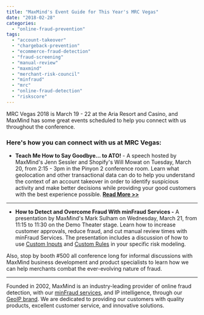 ```yaml
---
title: "MaxMind's Event Guide for This Year's MRC Vegas"
date: "2018-02-28"
categories:
  - "online-fraud-prevention"
tags:
  - "account-takeover"
  - "chargeback-prevention"
  - "ecommerce-fraud-detection"
  - "fraud-screening"
  - "manual-review"
  - "maxmind"
  - "merchant-risk-council"
  - "minfraud"
  - "mrc"
  - "online-fraud-detection"
  - "riskscore"
---
```


MRC Vegas 2018 is March 19 - 22 at the Aria Resort and Casino, and MaxMind has some great events scheduled to help you connect with us throughout the conference.

### **Here's how you can connect with us at MRC Vegas:**

- **Teach Me How to Say Goodbye... to ATO!** - A speech hosted by MaxMind's Jenn Sessler and Shopify's Will Mowat on Tuesday, March 20, from 2:15 - 3pm in the Pinyon 2 conference room. Learn what geolocation and other transactional data can do to help you understand the context of an account takeover in order to identify suspicious activity and make better decisions while providing your good customers with the best experience possible.                                                                                                                                           [**Read More >>**](https://blog.maxmind.com/2018/01/24/maxmind-and-shopify-to-speak-about-account-takeover-at-mrc-vegas/#more-359)

* * *

- **How to Detect and Overcome Fraud With minFraud Services -** A presentation by MaxMind's Mark Sulham on Wednesday, March 21, from 11:15 to 11:30 on the Demo Theater stage. Learn how to increase customer approvals, reduce fraud, and cut manual review times with minFraud Services. The presentation includes a discussion of how to use [Custom Inputs](https://www.maxmind.com/en/minfraud-custom-inputs) and [Custom Rules](https://www.maxmind.com/en/minfraud-custom-rules) in your specific risk modeling.

Also, stop by booth #500 all conference long for informal discussions with MaxMind business development and product specialists to learn how we can help merchants combat the ever-evolving nature of fraud.

* * *

Founded in 2002, MaxMind is an industry-leading provider of online fraud detection, with our [minFraud services](https://www.maxmind.com/en/minfraud-services), and IP intelligence, through our [GeoIP brand](https://www.maxmind.com/en/geoip2-services-and-databases). We are dedicated to providing our customers with quality products, excellent customer service, and innovative solutions.
